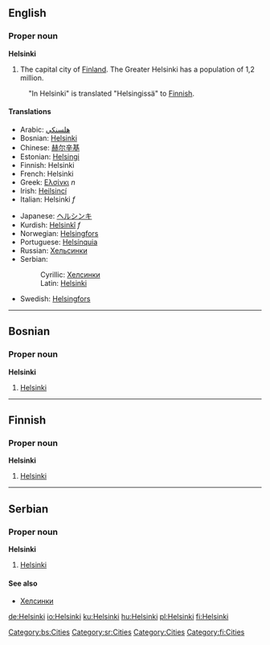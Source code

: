 ==English==
{{Wikipedia}}

===Proper noun===
'''Helsinki'''

#The capital city of [[Finland]]. The Greater Helsinki has a population of 1,2 million.

:"In Helsinki" is translated "Helsingissä" to [[Finnish]].

====Translations====
{{top}}<!--languages from A to I go here-->
*Arabic: [[هلسنكي]]
*Bosnian: [[Helsinki#Bosnian|Helsinki]] {{m}}
*Chinese: [[赫尔辛基]]
*Estonian: [[Helsingi]]
*Finnish: Helsinki
*French: Helsinki
*Greek: [[Ελσίνκι]] ''n''
*Irish: [[Heilsincí]]
*Italian: Helsinki ''f''
{{mid}}<!--languages from J to Z go here-->
*Japanese: [[ヘルシンキ]]
*Kurdish: [[Helsinkî]] ''f''
*Norwegian: [[Helsingfors]]
*Portuguese: [[Helsínquia]]
*Russian: [[Хельсинки]]
*Serbian:
*:Cyrillic: [[Хелсинки]] {{m}}
*:Latin: [[Helsinki#Serbian|Helsinki]] {{m}}
*Swedish: [[Helsingfors]]
{{bottom}}

----

==Bosnian==
===Proper noun===
'''Helsinki''' {{m}}
#[[Helsinki#English|Helsinki]]
[[Category:bs:Cities]]

----

==Finnish==
===Proper noun===
'''Helsinki'''
#[[Helsinki#English|Helsinki]]

----

==Serbian==
===Proper noun===
'''Helsinki''' {{m}}
#[[Helsinki#English|Helsinki]]
====See also====
*[[Хелсинки]]
[[Category:sr:Cities]]

[[Category:Cities]]
[[Category:fi:Cities]]

[[de:Helsinki]]
[[io:Helsinki]]
[[ku:Helsinki]]
[[hu:Helsinki]]
[[pl:Helsinki]]
[[fi:Helsinki]]
